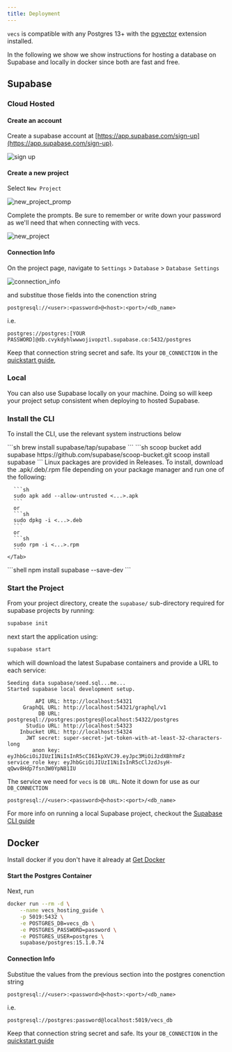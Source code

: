```yaml
---
title: Deployment
---
```


`vecs` is compatible with any Postgres 13+ with the [pgvector](https://github.com/pgvector/pgvector) extension installed.

In the following we show we show instructions for hosting a database on Supabase and locally in docker since both are fast and free.


## Supabase

### Cloud Hosted

#### Create an account

Create a supabase account at [https://app.supabase.com/sign-up](https://app.supabase.com/sign-up).

![sign up](/images/supabase_sign_up.png)

#### Create a new project

Select `New Project`

![new_project_promp](/images/supabase_new_project_prompt.png)

Complete the prompts. Be sure to remember or write down your password as we'll need that when connecting with vecs.

![new_project](/images/supabase_new_project.png)

#### Connection Info

On the project page, navigate to `Settings` > `Database` > `Database Settings`

![connection_info](/images/supabase_connection_info.png)

and substitue those fields into the conenction string

```text
postgresql://<user>:<password>@<host>:<port>/<db_name>
```
i.e.
```text
postgres://postgres:[YOUR PASSWORD]@db.cvykdyhlwwwojivopztl.supabase.co:5432/postgres
```

Keep that connection string secret and safe. Its your `DB_CONNECTION` in the [quickstart guide](/api),


### Local

You can also use Supabase locally on your machine. Doing so will keep your project setup consistent when deploying to hosted Supabase.

### Install the CLI

To install the CLI, use the relevant system instructions below

<Tabs>
  <Tab title="macOS">
    ```sh
    brew install supabase/tap/supabase
    ```
  </Tab>
  <Tab title="Windows">
    ```sh
    scoop bucket add supabase https://github.com/supabase/scoop-bucket.git
    scoop install supabase
    ```
    </Tab>
    <Tab title="Linux">
      Linux packages are provided in Releases. To install, download the .apk/.deb/.rpm file depending on your package manager and run one of the following:

      ```sh
      sudo apk add --allow-untrusted <...>.apk
      ```
      or
      ```sh
      sudo dpkg -i <...>.deb
      ```
      or
      ```sh
      sudo rpm -i <...>.rpm
      ```
    </Tab>
  <Tab title="npm">
    ```shell
    npm install supabase --save-dev
    ```
  </Tab>
</Tabs>

### Start the Project

From your project directory, create the `supabase/` sub-directory required for supabase projects by running:

```sh
supabase init
```

next start the application using:

```sh
supabase start
```

which will download the latest Supabase containers and provide a URL to each service:

```text
Seeding data supabase/seed.sql...me...
Started supabase local development setup.

         API URL: http://localhost:54321
     GraphQL URL: http://localhost:54321/graphql/v1
          DB URL: postgresql://postgres:postgres@localhost:54322/postgres
      Studio URL: http://localhost:54323
    Inbucket URL: http://localhost:54324
      JWT secret: super-secret-jwt-token-with-at-least-32-characters-long
        anon key: eyJhbGciOiJIUzI1NiIsInR5cCI6IkpXVCJ9.eyJpc3MiOiJzdXBhYmFz
service_role key: eyJhbGciOiJIUzI1NiIsInR5cClJzdJsyH-qQwv8Hdp7fsn3W0YpN81IU
```

The service we need for `vecs` is `DB URL`. Note it down for use as our `DB_CONNECTION`

```text
postgresql://<user>:<password>@<host>:<port>/<db_name>
```

For more info on running a local Supabase project, checkout the [Supabase CLI guide](https://supabase.com/docs/guides/cli)

## Docker

Install docker if you don't have it already at [Get Docker](https://docs.docker.com/get-docker/)


#### Start the Postgres Container

Next, run
```sh
docker run --rm -d \
    --name vecs_hosting_guide \
    -p 5019:5432 \
    -e POSTGRES_DB=vecs_db \
    -e POSTGRES_PASSWORD=password \
    -e POSTGRES_USER=postgres \
    supabase/postgres:15.1.0.74
```

#### Connection Info
Substitue the values from the previous section into the postgres conenction string

```text
postgresql://<user>:<password>@<host>:<port>/<db_name>
```
i.e.
```text
postgresql://postgres:password@localhost:5019/vecs_db
```

Keep that connection string secret and safe. Its your `DB_CONNECTION` in the [quickstart guide](/api)
